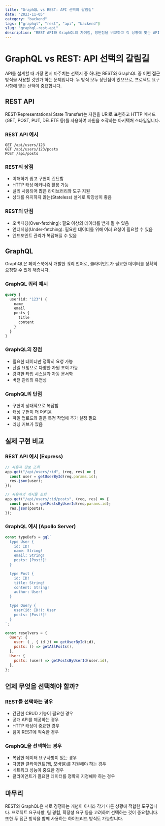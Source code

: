 ```yaml
---
title: "GraphQL vs REST: API 선택의 갈림길"
date: "2023-11-05"
category: "backend"
tags: ["graphql", "rest", "api", "backend"]
slug: "graphql-rest-api"
description: "REST API와 GraphQL의 차이점, 장단점을 비교하고 각 상황에 맞는 API 설계 방식을 선택하는 방법을 알아봅니다."
---
```


# GraphQL vs REST: API 선택의 갈림길

API를 설계할 때 가장 먼저 마주치는 선택지 중 하나는 REST와 GraphQL 중 어떤 접근 방식을 사용할 것인가 하는 문제입니다. 두 방식 모두 장단점이 있으므로, 프로젝트 요구사항에 맞는 선택이 중요합니다.

## REST API

REST(Representational State Transfer)는 자원을 URI로 표현하고 HTTP 메서드(GET, POST, PUT, DELETE 등)를 사용하여 자원을 조작하는 아키텍처 스타일입니다.

### REST API 예시

```http
GET /api/users/123
GET /api/users/123/posts
POST /api/posts
```

### REST의 장점

- 이해하기 쉽고 구현이 간단함
- HTTP 캐싱 메커니즘 활용 가능
- 널리 사용되어 많은 라이브러리와 도구 지원
- 상태를 유지하지 않는(Stateless) 설계로 확장성이 좋음

### REST의 단점

- 오버페칭(Over-fetching): 필요 이상의 데이터를 받게 될 수 있음
- 언더페칭(Under-fetching): 필요한 데이터를 위해 여러 요청이 필요할 수 있음
- 엔드포인트 관리가 복잡해질 수 있음

## GraphQL

GraphQL은 페이스북에서 개발한 쿼리 언어로, 클라이언트가 필요한 데이터를 정확히 요청할 수 있게 해줍니다.

### GraphQL 쿼리 예시

```graphql
query {
  user(id: "123") {
    name
    email
    posts {
      title
      content
    }
  }
}
```

### GraphQL의 장점

- 필요한 데이터만 정확히 요청 가능
- 단일 요청으로 다양한 자원 조회 가능
- 강력한 타입 시스템과 자동 문서화
- 버전 관리의 유연성

### GraphQL의 단점

- 구현이 상대적으로 복잡함
- 캐싱 구현이 더 어려움
- 파일 업로드와 같은 특정 작업에 추가 설정 필요
- 러닝 커브가 있음

## 실제 구현 비교

### REST API 예시 (Express)

```javascript
// 사용자 정보 조회
app.get("/api/users/:id", (req, res) => {
  const user = getUserById(req.params.id);
  res.json(user);
});

// 사용자의 게시물 조회
app.get("/api/users/:id/posts", (req, res) => {
  const posts = getPostsByUserId(req.params.id);
  res.json(posts);
});
```

### GraphQL 예시 (Apollo Server)

```javascript
const typeDefs = gql`
  type User {
    id: ID!
    name: String!
    email: String!
    posts: [Post!]!
  }

  type Post {
    id: ID!
    title: String!
    content: String!
    author: User!
  }

  type Query {
    user(id: ID!): User
    posts: [Post!]!
  }
`;

const resolvers = {
  Query: {
    user: (_, { id }) => getUserById(id),
    posts: () => getAllPosts(),
  },
  User: {
    posts: (user) => getPostsByUserId(user.id),
  },
};
```

## 언제 무엇을 선택해야 할까?

### REST를 선택하는 경우

- 간단한 CRUD 기능이 필요한 경우
- 공개 API를 제공하는 경우
- HTTP 캐싱이 중요한 경우
- 팀이 REST에 익숙한 경우

### GraphQL을 선택하는 경우

- 복잡한 데이터 요구사항이 있는 경우
- 다양한 클라이언트(웹, 모바일)를 지원해야 하는 경우
- 네트워크 성능이 중요한 경우
- 클라이언트가 필요한 데이터를 정확히 지정해야 하는 경우

## 마무리

REST와 GraphQL은 서로 경쟁하는 개념이 아니라 각기 다른 상황에 적합한 도구입니다. 프로젝트 요구사항, 팀 경험, 확장성 요구 등을 고려하여 선택하는 것이 중요합니다. 또한 두 접근 방식을 함께 사용하는 하이브리드 방식도 가능합니다.
